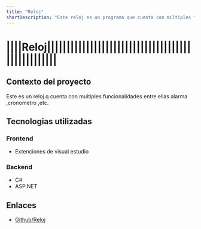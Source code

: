 ```yaml
---
title: "Reloj"
shortDescription: "Este reloj es un programa que cuenta con miltiples funcionalidades "
---
```


# ||||Reloj||||||||||||||||||||||||||||||||||||||||||||||||||

## Contexto del proyecto

Este es un reloj q cuenta con multiples funcionalidades entre ellas alarma ,cronometro ,etc.

## Tecnologias utilizadas

### Frontend

- Extenciones de visual estudio

### Backend

- C#
- ASP.NET



## Enlaces

- [Github/Reloj](https://github.com/alejandro7345/Proyectos-.git)


```
